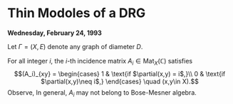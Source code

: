 # Thin Modoles of a DRG {#lec16}
**Wednesday, February 24, 1993**

Let $\Gamma = (X, E)$ denote any graph of diameter $D$.

:::{.definition #ith-incidence}
For all integer $i$, the $i$-th incidence matrix $A_i\in \mathrm{Mat}_X(\mathbb{C})$ satisfies
$$(A_i)_{xy} = \begin{cases} 1 & \text{if $\partial(x,y) = i$,}\\
0 & \text{if $\partial(x,y)\neq i$,}
\end{cases} \quad (x,y\in X).$$
Observe, 
\begin{align}
A_0 & = I && (\text{identity})\\
A_1 & = A && (\text{adjacency matrix})\\
A_0 + A_1 + \cdots + A_D & = J && (\text{all 1's matrix}).
\end{align}
In general, $A_i$ may not belong to Bose-Mesner algebra.
:::



